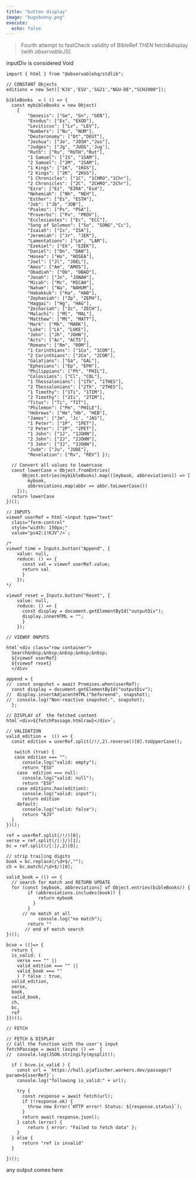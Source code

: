 ```yaml
---
title: "button display"
image: "bugsbunny.png"
execute:
  echo: false
---
```


> Fourth attempt to fastCheck validity of BibleRef *THEN* fetch&display (with *observableJS).*

::: {#inputDiv}
inputDiv is considered Void
:::

```ojs
import { html } from "@observablehq/stdlib";

// CONSTANT Objects
editions = new Set(['KJV','ESV','SG21',"NGU-DE","SCH2000"]);

bibleBooks  = ( () => {
  const mybibleBooks = new Object(
    {
        "Genesis": ["Ge", "Gn", "GEN"],
        "Exodus": ["Ex", "EXOD"],
        "Leviticus": ["Lv", "LEV"],
        "Numbers": ["Nu", "NUM"],
        "Deuteronomy": ["Dt","DEUT"],
        "Joshua": ["Jo", "JOSH","Jos"],
        "Judges": ["Jg", "JUDG",'Jug'],
        "Ruth": ["Ru", "RUTH","Rut"],
        "1 Samuel": ["1S", "1SAM"],
        "2 Samuel": ["2M", "2SAM"],
        "1 Kings": ["1K", "1KGS"],
        "2 Kings": ["2K", "2KGS"],
        "1 Chronicles": ["1C", "1CHRO","1Chr"],
        "2 Chronicles": ["2C", "2CHRO","2Chr"],
        "Ezra": ["Ez", "EZRA","Esd"],
        "Nehemiah": ["Nh", "NEH"],
        "Esther": ["Es", "ESTH"],
        "Job": ["Jb", "JOB"],
        "Psalms": ["Ps", "PSA"],
        "Proverbs": ["Pv", "PROV"],
        "Ecclesiastes": ["Ec", "ECC"],
        "Song of Solomon": ["So", "SONG","Cc"],
        "Isaiah": ["Is", "ISA"],
        "Jeremiah": ["Jr", "JER"],
        "Lamentations": ["Lm", "LAM"],
        "Ezekiel": ["Ek", "EZEK"],
        "Daniel": ["Dn", "DAN"],
        "Hosea": ["Ho", "HOSEA"],
        "Joel": ["Jl", "JOEL"],
        "Amos": ["Am", "AMOS"],
        "Obadiah": ["Ob", "OBAD"],
        "Jonah": ["Jn", "JONAH"],
        "Micah": ["Mc", "MICAH"],
        "Nahum": ["Na", "NAHUM"],
        "Habakkuk": ["Ha", "HAB"],
        "Zephaniah": ["Zp", "ZEPH"],
        "Haggai": ["Hg", "HAG"],
        "Zechariah": ["Zc", "ZECH"],
        "Malachi": ["Ml", "MAL"],
        "Matthew": ["Mt", "MATT"],
        "Mark": ["Mk", "MARK"],
        "Luke": ["Lk", "LUKE"],
        "John": ["Jh", "JOHN"],
        "Acts": ["Ac", "ACTS"],
        "Romans": ["Rm", "ROM"],
        "1 Corinthians": ["1Co", "1COR"],
        "2 Corinthians": ["2Co", "2COR"],
        "Galatians": ["Ga", "GAL"],
        "Ephesians": ["Ep", "EPH"],
        "Philippians": ["Ph", "PHIL"],
        "Colossians": ["Cl", "COL"],
        "1 Thessalonians": ["1Th", "1THES"],
        "2 Thessalonians": ["2Th", "2THES"],
        "1 Timothy": ["1Ti", "1TIM"],
        "2 Timothy": ["2Ii", "2TIM"],
        "Titus": ["Ti", "TIT"],
        "Philemon": ["Pm", "PHILE"],
        "Hebrews": ["He","Hb", "HEB"],
        "James": ["Jm", 'Jc', "JAS"],
        "1 Peter": ["1P", "1PET"],
        "2 Peter": ["2P", "2PET"],
        "1 John": ["1J", "1JOHN"],
        "2 John": ["2J", "2JOHN"],
        "3 John": ["3J", "3JOHN"],
        "Jude": ["Ju", "JUDE"],
        "Revelation": ["Rv", "REV"] });
  
  // Convert all values to lowercase
  const lowerCase = Object.fromEntries(
      Object.entries(mybibleBooks).map(([mybook, abbreviations]) => [
        mybook,
        abbreviations.map(abbr => abbr.toLowerCase())
    ]));
  return lowerCase  
})();

```

```ojs
// INPUTS 
viewof userRef = html`<input type="text" 
  class="form-control" 
  style="width: 150px;"
  value="ps42:1!KJV"/>`;

/*  
viewof time = Inputs.button("Append", {  
    value: null, 
    reduce: () => { 
      const val = viewof userRef.value;
      return val
      }
    });
*/

viewof reset = Inputs.button("Reset", {  
    value: null, 
    reduce: () => { 
      const display = document.getElementById("outputDiv");
      display.innerHTML = "";
      }
    });    
```

```ojs
// VIEWOF ONPUTS

html`<div class="row container">
  Search&nbsp;&nbsp;&nbsp;&nbsp;&nbsp;
  ${viewof userRef}
  ${viewof reset}
  </div>`
  
append = {
//  const snapshot = await Promises.when(userRef);
  const display = document.getElementById("outputDiv");
//  display.insertAdjacentHTML("beforeend", snapshot);
//  console.log("Non-reactive snapshot:", snapshot);
  };
  
// DISPLAY of  the fetched content
html`<div>${fetchPassage.htmlraw}</div>`;  

```

```ojs
// VALIDATION   
valid_edition =  (() => {
  const edition = userRef.split(/!/,2).reverse()[0].toUpperCase();

   switch (true) {
   case edition === "":
      console.log("valid: empty");
      return "ESV"
    case  edition === null:
      console.log("valid: null");
      return "ESV"
    case editions.has(edition):
      console.log("valid: input");
      return edition  
    default:
      console.log("valid: false");
      return "KJV"
  }
})();

ref = userRef.split(/!/)[0];
verse = ref.split(/[:]/)[1];
bc = ref.split(/[:]/,2)[0];

// strip trailing digits
book = bc.replace(/\d+$/,"");
ch = bc.match(/\d+$/)[0];

valid_book = (() => {
  // search for match and RETURN UPDATE
  for (const [mybook, abbreviations] of Object.entries(bibleBooks)) {
        if (abbreviations.includes(book)) {
            return mybook
          }
        } 
      // no match at all
            console.log("no match");
        return ""
       // end of match search
})();

bcve = (()=> {
  return {
  is_valid: ( 
    verse === "" || 
    valid_edition === "" ||
    valid_book === ""
    ) ? false : true,     
  valid_edition,
  verse,
  book,
  valid_book,
  ch,
  bc,
  ref
}})();

```

```ojs
// FETCH

// FETCH & DISPLAY
// Call the function with the user's input
fetchPassage = await (async () =>  {
//  console.log(JSON.stringify(mysplit));
  
  if ( bcve.is_valid ) {
    const url = `https://hall.pjafischer.workers.dev/passage/?param=${userRef}`;
    console.log("following is_valid:" + url);
    
    try {
      const response = await fetch(url);
      if (!response.ok) {
        throw new Error(`HTTP error! Status: ${response.status}`);
      }
      return await response.json();
    } catch (error) {
        return { error: "Failed to fetch data" };
    }
  } else {
      return "ref is invalid"
  }

})();
```

::: {#outputDiv}
any output comes here
:::
